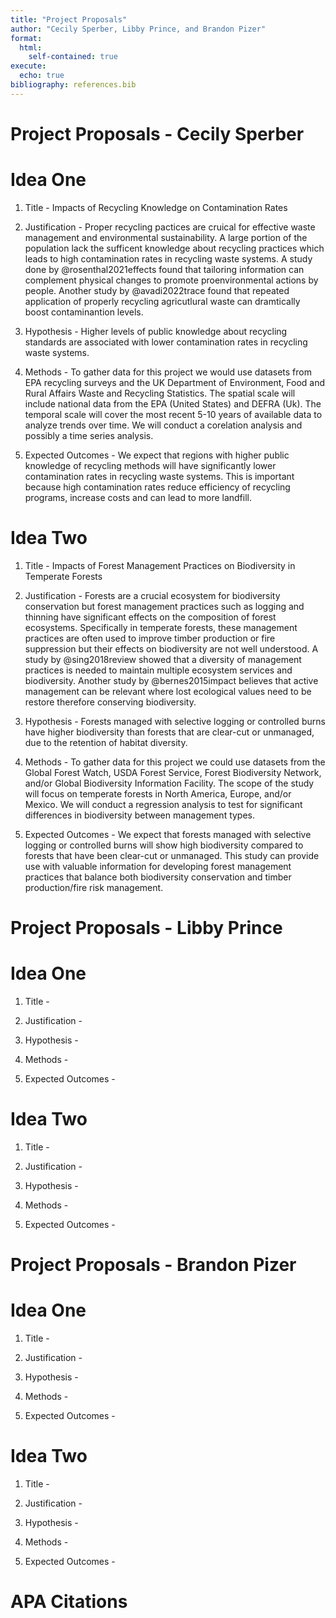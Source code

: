 ```yaml
---
title: "Project Proposals"
author: "Cecily Sperber, Libby Prince, and Brandon Pizer"
format:
  html:
    self-contained: true
execute:
  echo: true
bibliography: references.bib
---
```



# Project Proposals - Cecily Sperber
# Idea One
1. Title - Impacts of Recycling Knowledge on Contamination Rates

2. Justification - Proper recycling pactices are cruical for effective waste management and environmental sustainability. A large portion of the population lack the sufficent knowledge about recycling practices which leads to high contamination rates in recycling waste systems. A study done by @rosenthal2021effects found that tailoring information can complement physical changes to promote proenvironmental actions by people. Another study by @avadi2022trace found that repeated application of properly recycling agricutlural waste can dramtically boost contaminantion levels. 

3. Hypothesis - Higher levels of public knowledge about recycling standards are associated with lower contamination rates in recycling waste systems. 

4. Methods - To gather data for this project we would use datasets from EPA recycling surveys and the UK Department of Environment, Food and Rural Affairs Waste and Recycling Statistics. The spatial scale will include national data from the EPA (United States) and DEFRA (Uk). The temporal scale will cover the most recent 5-10 years of available data to analyze trends over time. We will conduct a corelation analysis and possibly a time series analysis. 

5. Expected Outcomes - We expect that regions with higher public knowledge of recycling methods will have significantly lower contamination rates in recycling waste systems. This is important because high contamination rates reduce efficiency of recycling programs, increase costs and can lead to more landfill. 


# Idea Two
1. Title - Impacts of Forest Management Practices on Biodiversity in Temperate Forests


2. Justification - Forests are a crucial ecosystem for biodiversity conservation but forest management practices such as logging and thinning have significant effects on the composition of forest ecosystems. Specifically in temperate forests, these management practices are often used to improve timber production or fire suppression but their effects on biodiversity are not well understood. A study by @sing2018review showed that a diversity of management practices is needed to maintain multiple ecosystem services and biodiversity. Another study by @bernes2015impact believes that active management can be relevant where lost ecological values need to be restore therefore conserving biodiversity. 


3. Hypothesis - Forests managed with selective logging or controlled burns have higher biodiversity than forests that are clear-cut or unmanaged, due to the retention of habitat diversity. 


4. Methods - To gather data for this project we could use datasets from the Global Forest Watch, USDA Forest Service, Forest Biodiversity Network, and/or Global Biodiversity Information Facility. The scope of the study will focus on temperate forests in North America, Europe, and/or Mexico. We will conduct a regression analysis to test for significant differences in biodiversity between management types. 


5. Expected Outcomes - We expect that forests managed with selective logging or controlled burns will show high biodiversity compared to forests that have been clear-cut or unmanaged. This study can provide use with valuable information for developing forest management practices that balance both biodiversity conservation and timber production/fire risk management. 




# Project Proposals - Libby Prince
# Idea One
1. Title -


2. Justification -


3. Hypothesis -


4. Methods -


5. Expected Outcomes -


# Idea Two
1. Title -


2. Justification -


3. Hypothesis -


4. Methods -


5. Expected Outcomes -




# Project Proposals - Brandon Pizer
# Idea One
1. Title -


2. Justification -


3. Hypothesis -


4. Methods -


5. Expected Outcomes -


# Idea Two
1. Title -


2. Justification -


3. Hypothesis -


4. Methods -


5. Expected Outcomes -




# APA Citations
